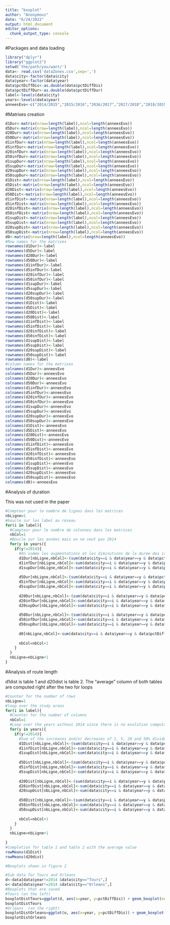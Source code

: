 ---
title: "boxplot"
author: "Anonymous"
date: "6/24/2022"
output: html_document
editor_options: 
  chunk_output_type: console
---
#Packages and data loading

```{r}
library("dplyr")
library("ggplot2")
setwd('the/path/you/want/')
data<- read.csv('dataZones.csv',sep=',')
data$city<-factor(data$city)
data$year<-factor(data$year)
data$pctDiffDis<-as.double(data$pctDiffDis)
data$pctDiffDur<-as.double(data$pctDiffDur)
label<-levels(data$city)
years<-levels(data$year)
anneesEvo<-c("2014/2015","2015/2016","2016/2017","2017/2018","2018/2019","2019/2020","2020/2021","2021/2022")
```

#Matrixes creation

```{r}
d1Dur<-matrix(nrow=length(label),ncol=length(anneesEvo))
d5Dur<-matrix(nrow=length(label),ncol=length(anneesEvo))
d20Dur<-matrix(nrow=length(label),ncol=length(anneesEvo))
d50Dur<-matrix(nrow=length(label),ncol=length(anneesEvo))
d1infDur<-matrix(nrow=length(label),ncol=length(anneesEvo))
d5infDur<-matrix(nrow=length(label),ncol=length(anneesEvo))
d20infDur<-matrix(nrow=length(label),ncol=length(anneesEvo))
d50infDur<-matrix(nrow=length(label),ncol=length(anneesEvo))
d1supDur<-matrix(nrow=length(label),ncol=length(anneesEvo))
d5supDur<-matrix(nrow=length(label),ncol=length(anneesEvo))
d20supDur<-matrix(nrow=length(label),ncol=length(anneesEvo))
d50supDur<-matrix(nrow=length(label),ncol=length(anneesEvo))
d1Dist<-matrix(nrow=length(label),ncol=length(anneesEvo))
d5Dist<-matrix(nrow=length(label),ncol=length(anneesEvo))
d20Dist<-matrix(nrow=length(label),ncol=length(anneesEvo))
d50Dist<-matrix(nrow=length(label),ncol=length(anneesEvo))
d1infDist<-matrix(nrow=length(label),ncol=length(anneesEvo))
d5infDist<-matrix(nrow=length(label),ncol=length(anneesEvo))
d20infDist<-matrix(nrow=length(label),ncol=length(anneesEvo))
d50infDist<-matrix(nrow=length(label),ncol=length(anneesEvo))
d1supDist<-matrix(nrow=length(label),ncol=length(anneesEvo))
d5supDist<-matrix(nrow=length(label),ncol=length(anneesEvo))
d20supDist<-matrix(nrow=length(label),ncol=length(anneesEvo))
d50supDist<-matrix(nrow=length(label),ncol=length(anneesEvo))
d0<-matrix(nrow=length(label),ncol=length(anneesEvo))
#Row names for the matrixes
rownames(d1Dur)<-label
rownames(d5Dur)<-label
rownames(d20Dur)<-label
rownames(d50Dur)<-label
rownames(d1infDur)<-label
rownames(d5infDur)<-label
rownames(d20infDur)<-label
rownames(d50infDur)<-label
rownames(d1supDur)<-label
rownames(d5supDur)<-label
rownames(d20supDur)<-label
rownames(d50supDur)<-label
rownames(d1Dist)<-label
rownames(d5Dist)<-label
rownames(d20Dist)<-label
rownames(d50Dist)<-label
rownames(d1infDist)<-label
rownames(d5infDist)<-label
rownames(d20infDist)<-label
rownames(d50infDist)<-label
rownames(d1supDist)<-label
rownames(d5supDist)<-label
rownames(d20supDist)<-label
rownames(d50supDist)<-label
rownames(d0)<-label
#Column names for the matrixes
colnames(d1Dur)<-anneesEvo
colnames(d5Dur)<-anneesEvo
colnames(d20Dur)<-anneesEvo
colnames(d50Dur)<-anneesEvo
colnames(d1infDur)<-anneesEvo
colnames(d5infDur)<-anneesEvo
colnames(d20infDur)<-anneesEvo
colnames(d50infDur)<-anneesEvo
colnames(d1supDur)<-anneesEvo
colnames(d5supDur)<-anneesEvo
colnames(d20supDur)<-anneesEvo
colnames(d50supDur)<-anneesEvo
colnames(d1Dist)<-anneesEvo
colnames(d5Dist)<-anneesEvo
colnames(d20Dist)<-anneesEvo
colnames(d50Dist)<-anneesEvo
colnames(d1infDist)<-anneesEvo
colnames(d5infDist)<-anneesEvo
colnames(d20infDist)<-anneesEvo
colnames(d50infDist)<-anneesEvo
colnames(d1supDist)<-anneesEvo
colnames(d5supDist)<-anneesEvo
colnames(d20supDist)<-anneesEvo
colnames(d50supDist)<-anneesEvo
colnames(d0)<-anneesEvo
```

#Analysis of duration

This was not used in the paper

```{r}
#Compteur pour le nombre de lignes dans les matrices
nbLigne=1
#boucle sur les label au réseau
for(i in label){
  #Compteur pour le nombre de colonnes dans les matrices
  nbCol=1
  #Boucle sur les années mais on ne veut pas 2014
  for(y in years){
    if(y!=2014){
      #On somme les augmentations et les diminutions de la durée des itinéraires supérieures/inférieures à x% par distance au réseau et par année puis on divise par le nombre de traces (5000) et on transforme en pourcentage
      d1Dur[nbLigne,nbCol]<-(sum(data$city==i & data$year==y & data$pctDiffDur>=1)+sum(data$city==i & data$year==y & data$pctDiffDur<=-1))/10 #50 pour /5000*100
      d1infDur[nbLigne,nbCol]<-sum(data$city==i & data$year==y & data$pctDiffDur<=-1)/10 #50 pour /5000*100
      d1supDur[nbLigne,nbCol]<-sum(data$city==i & data$year==y & data$pctDiffDur>=1)/10 #50 pour /5000*100
      
      d5Dur[nbLigne,nbCol]<-(sum(data$city==i & data$year==y & data$pctDiffDur>=5)+sum(data$city==i & data$year==y & data$pctDiffDur<=-5))/10
      d5infDur[nbLigne,nbCol]<-sum(data$city==i & data$year==y & data$pctDiffDur<=-5)/10
      d5supDur[nbLigne,nbCol]<-sum(data$city==i & data$year==y & data$pctDiffDur>=5)/10
      
      d20Dur[nbLigne,nbCol]<-(sum(data$city==i & data$year==y & data$pctDiffDur>=20)+sum(data$city==i & data$year==y & data$pctDiffDur<=-20))/10
      d20infDur[nbLigne,nbCol]<-sum(data$city==i & data$year==y & data$pctDiffDur<=-20)/10
      d20supDur[nbLigne,nbCol]<-sum(data$city==i & data$year==y & data$pctDiffDur>=20)/10
      
      d50Dur[nbLigne,nbCol]<-(sum(data$city==i & data$year==y & data$pctDiffDur>=50)+sum(data$city==i & data$year==y & data$pctDiffDur<=-50))/10
      d50infDur[nbLigne,nbCol]<-sum(data$city==i & data$year==y & data$pctDiffDur<=-50)/10
      d50supDur[nbLigne,nbCol]<-sum(data$city==i & data$year==y & data$pctDiffDur>=50)/10
      
      d0[nbLigne,nbCol]<-sum(data$city==i & data$year==y & data$pctDiffDur==0)/10
      
      nbCol=nbCol+1
    }
  }
  nbLigne=nbLigne+1
}
```

#Analysis of route length

d1dist is table 1 and d20dist is table 2. The "average" column of both tables are computed right after the two for loops


```{r}
#Counter for the number of rows
nbLigne=1
#loop over the study areas
for(i in label){
  #Counter for the number of columns
  nbCol=1
  #Loop over the years without 2014 since there is no evolution computable
  for(y in years){
    if(y!=2014){
      #Sum of the increases and/or decreases of 1, 5, 20 and 50% divided by the number of routes (1000) in percentage
      d1Dist[nbLigne,nbCol]<-(sum(data$city==i & data$year==y & data$pctDiffDis>=1)+sum(data$city==i & data$year==y & data$pctDiffDis<=-1))/10#table 1 without the averages
      d1infDist[nbLigne,nbCol]<-sum(data$city==i & data$year==y & data$pctDiffDis<=-1)/10
      d1supDist[nbLigne,nbCol]<-sum(data$city==i & data$year==y & data$pctDiffDis>=1)/10
      
      d5Dist[nbLigne,nbCol]<-(sum(data$city==i & data$year==y & data$pctDiffDis>=5)+sum(data$city==i & data$year==y & data$pctDiffDis<=-5))/10
      d5infDist[nbLigne,nbCol]<-sum(data$city==i & data$year==y & data$pctDiffDis<=-5)/10
      d5supDist[nbLigne,nbCol]<-sum(data$city==i & data$year==y & data$pctDiffDis>=5)/10
      
      d20Dist[nbLigne,nbCol]<-(sum(data$city==i & data$year==y & data$pctDiffDis>=20)+sum(data$city==i & data$year==y & data$pctDiffDis<=-20))/10 #table 2 without the averages
      d20infDist[nbLigne,nbCol]<-sum(data$city==i & data$year==y & data$pctDiffDis<=-20)/10
      d20supDist[nbLigne,nbCol]<-sum(data$city==i & data$year==y & data$pctDiffDis>=20)/10
      
      d50Dist[nbLigne,nbCol]<-(sum(data$city==i & data$year==y & data$pctDiffDis>=50)+sum(data$city==i & data$year==y & data$pctDiffDis<=-50))/10
      d50infDist[nbLigne,nbCol]<-sum(data$city==i & data$year==y & data$pctDiffDis<=-50)/10
      d50supDist[nbLigne,nbCol]<-sum(data$city==i & data$year==y & data$pctDiffDis>=50)/10
      
      nbCol=nbCol+1
    }
  }
  nbLigne=nbLigne+1
  
}
#Completion for table 1 and table 2 with the average value
rowMeans(d1Dist)
rowMeans(d20dist)

#Boxplots shown in figure 2

#Sub data for Tours and Orléans
d<-data[data$year!=2014 &data$city=="Tours",]
o<-data[data$year!=2014 &data$city=="Orleans",]
#Boxplots that are saved
#Tours (on the left)
boxplotDistTours=ggplot(d, aes(x=year, y=pctDiffDis)) + geom_boxplot(outlier.colour='red', outlier.shape=NA,outlier.size=0)+ theme(axis.text.x = element_text(angle = 90))+ylim(-0.5,0.5)+labs(title="Tours")
boxplotDistTours
#Orléans  (on the right)
boxplotDistOrleans=ggplot(o, aes(x=year, y=pctDiffDis)) + geom_boxplot(outlier.colour='red', outlier.shape=NA,outlier.size=0)+ theme(axis.text.x = element_text(angle = 90))+ylim(-0.5,0.5)+labs(title="Orléans")
boxplotDistOrleans
```

